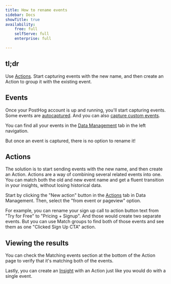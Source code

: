 ```yaml
---
title: How to rename events
sidebar: Docs
showTitle: true
availability:
    free: full
    selfServe: full
    enterprise: full

---
```


## tl;dr

Use [Actions](/docs/data/actions). Start capturing events with the new name, and then create an Action to group it with the existing event.

## Events

Once your PostHog account is up and running, you'll start capturing events. Some events are [autocaptured](/docs/product-analytics/autocapture). And you can also [capture custom events](/docs/product-analytics/capture-events).

You can find all your events in the [Data Management](/data-management/actions) tab in the left navigation.

But once an event is captured, there is no option to rename it!

## Actions

The solution is to start sending events with the new name, and then create an Action. Actions are a way of combining several related events into one. You can match both the old and new event name and get a fluent transition in your insights, without losing historical data.

Start by clicking the "New action" button in the [Actions](/data-management/actions) tab in Data Management. Then, select the "from event or pageview" option.

<ProductScreenshot
    imageLight="https://res.cloudinary.com/dmukukwp6/image/upload/create_first_action_light_63d4f8aa42.png"
    imageDark="https://res.cloudinary.com/dmukukwp6/image/upload/create_first_action_dark_bb2ec7a894.png"
    alt="Create first action"
    classes="rounded"
/>

For example, you can rename your sign up call to action button text from "Try for Free" to "Pricing + Signup". And those would create two separate events. But you can use Match groups to find both of those events and see them as one "Clicked Sign Up CTA" action.

<ProductScreenshot
    imageLight="https://res.cloudinary.com/dmukukwp6/image/upload/create_action_light_e35075ceb0.png"
    imageDark="https://res.cloudinary.com/dmukukwp6/image/upload/create_action_dark_7a8d5a031c.png"
    alt="Create action page with match groups"
    classes="rounded"
/>

## Viewing the results

You can check the Matching events section at the bottom of the Action page to verify that it's matching both of the events.

<ProductScreenshot
    imageLight="https://res.cloudinary.com/dmukukwp6/image/upload/matching_events_light_4b8c1accc4.png"
    imageDark="https://res.cloudinary.com/dmukukwp6/image/upload/matching_events_dark_852ccb8f24.png"
    alt="View matching events"
    classes="rounded"
/>

Lastly, you can create an [Insight](/docs/product-analytics/insights) with an Action just like you would do with a single event.

<ProductScreenshot
    imageLight="https://res.cloudinary.com/dmukukwp6/image/upload/action_insight_light_1e11ea7591.png"
    imageDark="https://res.cloudinary.com/dmukukwp6/image/upload/action_insight_dark_94069b9c07.png"
    alt="Create an Insight with an Action"
    classes="rounded"
/>
